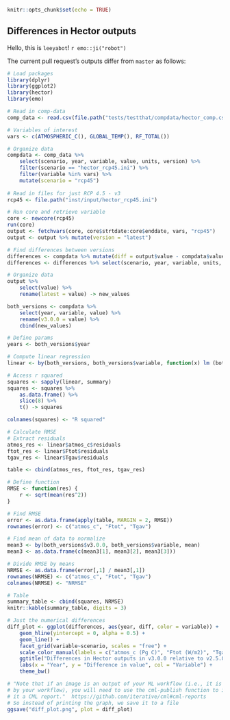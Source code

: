 ```r
knitr::opts_chunk$set(echo = TRUE)
```

## Differences in Hector outputs

Hello, this is `leeyabot`! `r emo::ji("robot")`  

The current pull request's outputs differ from `master` as follows:  


``` r
# Load packages
library(dplyr)
library(ggplot2)
library(hector)
library(emo)

# Read in comp-data
comp_data <- read.csv(file.path("tests/testthat/compdata/hector_comp.csv"))

# Variables of interest
vars <- c(ATMOSPHERIC_C(), GLOBAL_TEMP(), RF_TOTAL())

# Organize data
compdata <- comp_data %>% 
    select(scenario, year, variable, value, units, version) %>%
    filter(scenario == "hector_rcp45.ini") %>%
    filter(variable %in% vars) %>%
    mutate(scenario = "rcp45")
    
# Read in files for just RCP 4.5 - v3
rcp45 <- file.path("inst/input/hector_rcp45.ini")

# Run core and retrieve variable
core <- newcore(rcp45)
run(core)
output <- fetchvars(core, core$strtdate:core$enddate, vars, "rcp45")
output <- output %>% mutate(version = "latest")

# Find differences between versions
differences <- compdata %>% mutate(diff = output$value - compdata$value)
differences <- differences %>% select(scenario, year, variable, units, version, diff)
```


```r

# Organize data
output %>%
    select(value) %>%
    rename(latest = value) -> new_values

both_versions <- compdata %>%
    select(year, variable, value) %>%
    rename(v3.0.0 = value) %>%
    cbind(new_values)

# Define params
years <- both_versions$year

# Compute linear regression
linear <- by(both_versions, both_versions$variable, function(x) lm (both_versions$latest~both_versions$v3.0.0))

# Access r squared
squares <- sapply(linear, summary)
squares <- squares %>% 
    as.data.frame() %>%
    slice(8) %>%
    t() -> squares

colnames(squares) <- "R squared"

# Calculate RMSE
# Extract residuals
atmos_res <- linear$atmos_c$residuals
ftot_res <- linear$Ftot$residuals
tgav_res <- linear$Tgav$residuals

table <- cbind(atmos_res, ftot_res, tgav_res)

# Define function
RMSE <- function(res) {
    r <- sqrt(mean(res^2))
}

# Find RMSE
error <- as.data.frame(apply(table, MARGIN = 2, RMSE))
rownames(error) <- c("atmos_c", "Ftot", "Tgav")

# Find mean of data to normalize
mean3 <- by(both_versions$v3.0.0, both_versions$variable, mean)
mean3 <- as.data.frame(c(mean3[1], mean3[2], mean3[3]))

# Divide RMSE by means
NRMSE <- as.data.frame(error[,1] / mean3[,1])
rownames(NRMSE) <- c("atmos_c", "Ftot", "Tgav")
colnames(NRMSE) <- "NRMSE"

# Table
summary_table <- cbind(squares, NRMSE)
knitr::kable(summary_table, digits = 3)
```


``` r
# Just the numerical differences
diff_plot <- ggplot(differences, aes(year, diff, color = variable)) +
    geom_hline(yintercept = 0, alpha = 0.5) +
    geom_line() +
    facet_grid(variable~scenario, scales = "free") +
    scale_color_manual(labels = c("atmos_c (Pg C)", "Ftot (W/m2)", "Tgav (degC)"), values = c("gold", "aquamarine4", "slateblue4")) +
    ggtitle("Differences in Hector outputs in v3.0.0 relative to v2.5.0") +
    labs(x = "Year", y = "Difference in value", col = "Variable") +
    theme_bw()

# "Note that if an image is an output of your ML workflow (i.e., it is produced
# by your workflow), you will need to use the cml-publish function to include 
# it a CML report."  https://github.com/iterative/cml#cml-reports
# So instead of printing the graph, we save it to a file
ggsave("diff_plot.png", plot = diff_plot)
```
